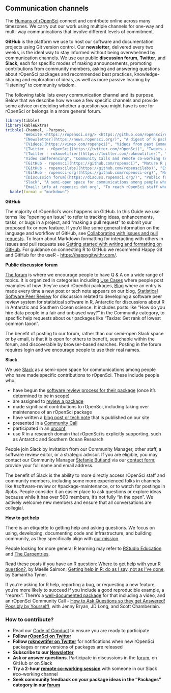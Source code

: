 ## Communication channels {#channels}


The [Humans of rOpenSci](#humans) connect and contribute online across many timezones. We carry out our work using multiple channels for one-way and multi-way communications that involve different levels of commitment. 

**GitHub** is the platform we use to host our software and documentation projects using Git version control. Our **newsletter**, delivered every two weeks, is the ideal way to stay informed without being overwhelmed by communication channels. We use our public **discussion forum**, **Twitter**, and **Slack**, each for specific modes of making announcements, promoting contributions from community members, asking and answering questions about rOpenSci packages and recommended best practices, knowledge-sharing and exploration of ideas, as well as more passive learning by "listening" to community wisdom. 

The following table lists every communication channel and its purpose. Below that we describe how we use a few specific channels and provide some advice on deciding whether a question you might have is one for rOpenSci or belongs in a more general forum.

```r
library(tibble) 
library(kableExtra)
tribble(~Channel, ~Purpose,
        "Website <https://ropensci.org/> <https://github.com/ropensci/roweb2>", "Home of rOpenSci",
        "[Newsletter](https://news.ropensci.org/)", "A digest of R package news, use cases, blog posts, events, curated every two weeks. [Subscribe](https://news.ropensci.org/) via RSS (XML), JSON feed, or email.",
        "[Videos](https://vimeo.com/ropensci)", "Videos from past Community Calls on Vimeo",
        "[Twitter - rOpenSci](https://twitter.com/rOpenSci)", "Tweets about rOpenSci software, use cases, blog posts, tech notes, events",
        "[Twitter - roknowtifier](https://twitter.com/roknowtifier)", "Bot that tweets new rOpenSci packages or new versions of packages",
        "Video conferencing", "Community Calls and remote co-working sessions on  Zoom",
        "[GitHub - ropensci](https://github.com/ropensci)", "Mature R packages contributed by rOpenSci staff or community-contributed peer-reviewed packages; software peer review system; rOpenSci website",
        "[GitHub - ropenscilabs](https://github.com/ropenscilabs)", "Experimental packages and code experiments from staff, collaborators, and participants of unconfs and related events",
        "[GitHub - ropensci-org](https://github.com/ropensci-org)", "Non-code repositories like this guide, the blog guide, ideas for Community Calls",
        "[Discussion forum](https://discuss.ropensci.org/)", "Public forum on Discourse for use cases, Q & A about rOpenSci packages, exploration of ideas and best practices",
        "Slack", "A semi-open space for communications among people who contribute to rOpenSci",
        "Email: info at ropensci dot org", "To reach rOpenSci staff when other modes are not suitable") %>%
  kable(format = "markdown")
```


<div id="channels-github"></div>

**GitHub**

The majority of rOpenSci’s work happens on GitHub. In this Guide we use terms like “opening an issue” to refer to tracking ideas, enhancements, tasks, or bugs in a project, and “making a pull request” to submit your proposed fix or new feature. If you’d like some general information on the language and workflow of GitHub, see [Collaborating with issues and pull requests](https://docs.github.com/en/github/collaborating-with-issues-and-pull-requests). To learn about Markdown formatting for interacting with others in issues and pull requests see [Getting started with writing and formatting on GitHub](https://docs.github.com/en/github/writing-on-github/getting-started-with-writing-and-formatting-on-github). For guidance on connecting R to GitHub we recommend Happy Git and GitHub for the useR - [https://happygitwithr.com/](https://happygitwithr.com/). 


<div id="channels-forum"></div>

**Public discussion forum**

[The forum](https://discuss.ropensci.org/) is where we encourage people to have Q & A on a wide range of topics. It is organized in categories including [Use Cases](#usecases) where people post examples of how they’ve used rOpenSci packages, [Blog](#blog) where an entry is made every time a new post or tech note appears on our blog, [Statistical Software Peer Review](#statsreview) for discussion related to developing a software peer review system for statistical software in R, Antarctic for discussions about R in Antarctic and Southern Ocean science. It includes posts like "How do you hire data people in a fair and unbiased way?" in the Community category, to specific help requests about our packages like "Taxize: Get rank of lowest common taxon". 

The benefit of posting to our forum, rather than our semi-open Slack space or by email, is that it is open for others to benefit, searchable within the forum, and discoverable by browser-based searches. Posting in the forum requires login and we encourage people to use their real names. 

<div id="channels-slack"></div>

**Slack**

We use [Slack](https://slack.com/intl/en-ca/help/articles/115004071768-What-is-Slack-) as a semi-open space for communications among people who have made specific contributions to rOpenSci. These include people who:

*   have begun the [software review process for their package](#devguide) (once it’s determined to be in scope)
*   are assigned to [review a package](#devguide) 
*   made significant contributions to rOpenSci, including taking over maintenance of an rOpenSci package
*   have written a [blog post or tech note](#blog) that is published on our site
*   presented in a [Community Call](#commcalls)
*   participated in an [unconf](#unconfs)
*   use R in a research domain that rOpenSci is explicitly supporting, such as Antarctic and Southern Ocean Research

People join Slack by invitation from our Community Manager, other staff, a software review editor, or a strategic advisor. If you are eligible, you may contact our Community Manager [Stefanie Butland](https://github.com/stefaniebutland) via our [contact form](https://ropensci.org/contact/); provide your full name and email address.

<!-- COMMENT: (STEFFI) Perhaps include a sentence explaining the rational for a Slack being a semi-open space. -->

The benefit of Slack is the ability to more directly access rOpenSci staff and community members, including some more experienced folks in channels like #software-review or #package-maintenance, or to watch for postings in #jobs. People consider it an easier place to ask questions or explore ideas because while it has over 500 members, it’s not fully “in the open”. We actively welcome new members and ensure that all conversations are collegial. 

<div id="channels-help"></div>

**How to get help**

There is an etiquette to getting help and asking questions. We focus on using, developing, documenting code and infrastructure, and building community, as they specifically align with [our mission](#mission). 

People looking for more general R learning may refer to [RStudio Education](https://education.rstudio.com/) and [The Carpentries](https://carpentries.org/). 

Read these posts if you have an R question: [Where to get help with your R question?](https://masalmon.eu/2018/07/22/wheretogethelp/), by Maëlle Salmon; [Getting help in R: do as I say, not as I've done](https://sctyner.me/post/2019-2-17-rhelp/), by Samantha Tyner.

If you’re asking for R help, reporting a bug, or requesting a new feature, you’re more likely to succeed if you include a good reproducible example, a “reprex”. There’s a [well-documented package](https://reprex.tidyverse.org/) for that including a video, and an rOpenSci Community Call - [How to Ask Questions so they get Answered! Possibly by Yourself!](https://ropensci.org/commcalls/2017-03-07/), with Jenny Bryan, JD Long, and Scott Chamberlain.


### How to contribute? 

*   Read our [Code of Conduct](https://ropensci.org/code-of-conduct/) to ensure you are ready to participate
*   **Follow [rOpenSci on Twitter](https://twitter.com/rOpenSci)**
*   **Follow [roknowtifer on Twitter](https://twitter.com/roknowtifier)** for notifications when new rOpenSci packages or new versions of packages are released
*   **Subscribe to our [Newsletter](https://news.ropensci.org/)**
*   **Ask or answer questions**. Participate in discussions in the [forum](https://discuss.ropensci.org/), on GitHub or on Slack
*   **Try a 2-hour [remote co-working session](https://www.cscce.org/2020/02/04/online-co-working-partnerships-are-community-of-practice-in-action/)** with someone in our Slack #co-working channel
*   **Seek community feedback on your package ideas in the “Packages” category in our [forum](https://discuss.ropensci.org/c/packages)**
